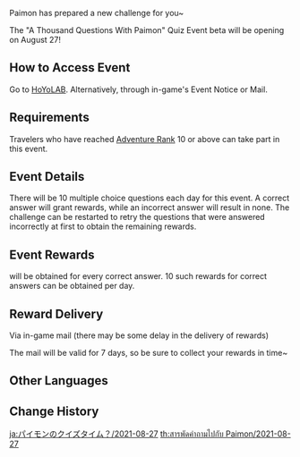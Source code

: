 {{EventTabs
|rootpage = A Thousand Questions With Paimon/2021-08-27
}}
{{Event
|name              = A Thousand Questions With Paimon 2021-08-27
|image             = A Thousand Questions With Paimon 2021-08-27.png
|type              = Web
|time_known        = yes
|time_start        = 2021-08-27 13:00
|time_end          = 2021-08-29 23:59
|link              = https://www.hoyolab.com/article/766048
|link2             = https://webstatic-sea.mihoyo.com/ys/event/answer-question/index.html?activity_no=f044f31428ee4d83#
|link2name         = Event Page
}}
Paimon has prepared a new challenge for you~

The "A Thousand Questions With Paimon" Quiz Event beta will be opening on August 27!
==How to Access Event==
Go to [https://webstatic-sea.mihoyo.com/ys/event/answer-question/index.html?activity_no=f044f31428ee4d83# HoYoLAB]. Alternatively, through in-game's Event Notice or Mail.
==Requirements==
Travelers who have reached [[Adventure Rank]] 10 or above can take part in this event.
==Event Details==
There will be 10 multiple choice questions each day for this event. A correct answer will grant rewards, while an incorrect answer will result in none. The challenge can be restarted to retry the questions that were answered incorrectly at first to obtain the remaining rewards.
==Event Rewards==
{{Item|Mora|25|x=5,000}} will be obtained for every correct answer. 10 such rewards for correct answers can be obtained per day.
==Reward Delivery==
Via in-game mail (there may be some delay in the delivery of rewards)

The mail will be valid for 7 days, so be sure to collect your rewards in time~
==Other Languages==
{{Transclude|A Thousand Questions With Paimon|Other Languages}}

==Change History==
{{Change History|2.0}}

[[ja:パイモンのクイズタイム？/2021-08-27]]
[[th:สารพัดคำถามไปกับ Paimon/2021-08-27]]